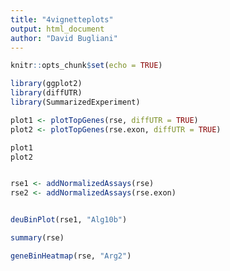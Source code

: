 ```yaml
---
title: "4vignetteplots"
output: html_document
author: "David Bugliani"
---
```


```r
knitr::opts_chunk$set(echo = TRUE)
```

```r

library(ggplot2)
library(diffUTR)
library(SummarizedExperiment)

plot1 <- plotTopGenes(rse, diffUTR = TRUE)
plot2 <- plotTopGenes(rse.exon, diffUTR = TRUE)

plot1
plot2


rse1 <- addNormalizedAssays(rse)
rse2 <- addNormalizedAssays(rse.exon)


deuBinPlot(rse1, "Alg10b")

summary(rse)

geneBinHeatmap(rse, "Arg2")


```
